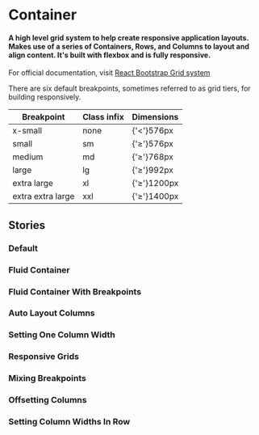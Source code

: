 
# Container

<h4>
  A high level grid system to help create responsive application layouts. 
  Makes use of a series of Containers, Rows, and Columns to layout and align content.
  It's built with flexbox and is fully responsive.
</h4>

For official documentation, visit [React Bootstrap Grid system](https://react-bootstrap.github.io/layout/grid/)

There are six default breakpoints, sometimes referred to as grid tiers, for building responsively.

| Breakpoint        | Class infix | Dimensions |
|-------------------|-------------|------------|
| x-small           | none        | {'<'}576px     |
| small             | sm          | {'≥'}576px     |
| medium            | md          | {'≥'}768px     |
| large             | lg          | {'≥'}992px     |
| extra large       | xl          | {'≥'}1200px    |
| extra extra large | xxl         | {'≥'}1400px    |

<Canvas>
  <Story id="layouts-container--default"/>
</Canvas>

<ArgsTable of={Container} />

## Stories

### Default

<Canvas>
  <Story id="layouts-container--default" />
</Canvas>

### Fluid Container

<Canvas>
  <Story id="layouts-container--fluid-container" />
</Canvas>

### Fluid Container With Breakpoints

<Canvas>
  <Story id="layouts-container--fluid-container-with-breakpoints" />
</Canvas>

### Auto Layout Columns

<Canvas>
  <Story id="layouts-container--auto-layout-columns" />
</Canvas>

### Setting One Column Width

<Canvas>
  <Story id="layouts-container--setting-one-column-width" />
</Canvas>

### Responsive Grids

<Canvas>
  <Story id="layouts-container--responsive-grids" />
</Canvas>

### Mixing Breakpoints

<Canvas>
  <Story id="layouts-container--mixing-breakpoints" />
</Canvas>

### Offsetting Columns

<Canvas>
  <Story id="layouts-container--offsetting-columns" />
</Canvas>

### Setting Column Widths In Row

<Canvas>
  <Story id="layouts-container--setting-column-widths-in-row" />
</Canvas>
